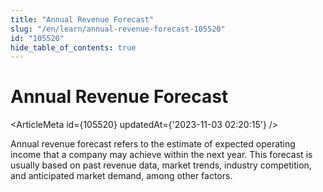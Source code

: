 ```yaml
---
title: "Annual Revenue Forecast"
slug: "/en/learn/annual-revenue-forecast-105520"
id: "105520"
hide_table_of_contents: true
---
```



# Annual Revenue Forecast

<ArticleMeta id={105520} updatedAt={'2023-11-03 02:20:15'} />
<div className='border-solid border-b border-t-0 my-4 border-[var(--ifm-color-gray-300)]' />

Annual revenue forecast refers to the estimate of expected operating income that a company may achieve within the next year. This forecast is usually based on past revenue data, market trends, industry competition, and anticipated market demand, among other factors.
